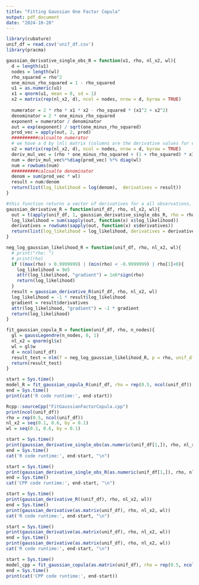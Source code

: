 ```yaml
---
title: "Fitting Gaussian One Factor Copula"
output: pdf_document
date: "2024-10-20"
---
```


```r
library(cubature)
unif_df = read.csv('unif_df.csv')
library(pracma)
```

```r
gaussian_derivative_single_obs_R = function(u1, rho, nl_x2, wl){
  d = length(u1)
  nodes = length(wl)
  rho_squared = rho^2
  one_minus_rho_squared = 1 - rho_squared
  u1 = as.numeric(u1)
  x1 = qnorm(u1, mean = 0, sd = 1)
  x2 = matrix(rep(nl_x2, d), ncol = nodes, nrow = d, byrow = TRUE)
  
  numerator = 2 * rho * x1 * x2 - rho_squared * (x1^2 + x2^2)
  denominator = 2 * one_minus_rho_squared
  exponent = numerator / denominator
  out = exp(exponent) / sqrt(one_minus_rho_squared)
  prod_vec = apply(out, 2, prod)
  ##########calcualte numerator
  # we have a d by |nl| matrix (columns are the derivative values for each nl)
  x2 = matrix(rep(nl_x2, d), ncol = nodes, nrow = d, byrow = TRUE)
  deriv_mul_vec = (rho * one_minus_rho_squared + (1 + rho_squared) * x1 * x2 - rho * (x1^2 + x2^2)) / (one_minus_rho_squared^2)
  num = deriv_mul_vec%*%diag(prod_vec) %*% diag(wl)
  num = rowSums(num)
  ##########calcualte denominator
  denom = sum(prod_vec * wl)
  result = num/denom
  return(list(log_likelihood = log(denom),  derivatives = result))
}

#this function returns a vector of derivatives for a all observations, and the log likelihood for all observations
gaussian_derivative_R = function(unif_df, rho, nl_x2, wl){
  out = t(apply(unif_df, 1, gaussian_derivative_single_obs_R, rho = rho, nl_x2 = nl_x2, wl = wl))
  log_likelihood = sum(sapply(out, function(x) x$log_likelihood))
  derivatives = rowSums(sapply(out, function(x) x$derivatives))
  return(list(log_likelihood = log_likelihood, derivatives = derivatives))
}

neg_log_gaussian_likelihood_R = function(unif_df, rho, nl_x2, wl){
  # print("rho: ")
  # print(rho)
  if ((max(rho) > 0.9999999) | (min(rho) < -0.9999999) | rho[1]<0){
    log_likelihood = 9e5
    attr(log_likelihood, "gradient") = 1e6*sign(rho)
    return(log_likelihood)
  }
  result = gaussian_derivative_R(unif_df, rho, nl_x2, wl)
  log_likelihood = -1 * result$log_likelihood
  gradient = result$derivatives
  attr(log_likelihood, "gradient") = -1 * gradient
  return(log_likelihood)
}

fit_gaussian_copula_R = function(unif_df, rho, n_nodes){
  gl = gaussLegendre(n_nodes, 0, 1)
  nl_x2 = qnorm(gl$x)
  wl = gl$w
  d = ncol(unif_df)
  result_test = nlm(f = neg_log_gaussian_likelihood_R, p = rho, unif_df = unif_df, nl_x2 = nl_x2, wl = wl, gradtol = 1e-5, steptol = 1e-10, iterlim = 1000, hessian = FALSE, check.analyticals = FALSE)
  return(result_test)
}
```

```r
start = Sys.time()
model_R = fit_gaussian_copula_R(unif_df, rho = rep(0.5, ncol(unif_df)), n_nodes = 20)
end = Sys.time()
print(cat('R code runtime:', end-start))
```

```r
Rcpp::sourceCpp("FitGaussianFactorCopula.cpp")
print(ncol(unif_df))
rho = rep(0.5, ncol(unif_df))
nl_x2 = seq(0.1, 0.6, by = 0.1)
wl = seq(0.1, 0.6, by = 0.1)

start = Sys.time()
print(gaussian_derivative_single_obs(as.numeric(unif_df[1,]), rho, nl_x2, wl))
end = Sys.time()
cat('R code runtime:', end-start, "\n")

start = Sys.time()
print(gaussian_derivative_single_obs_R(as.numeric(unif_df[1,]), rho, nl_x2, wl))
end = Sys.time()
cat('CPP code runtime:', end-start, "\n")

start = Sys.time()
print(gaussian_derivative_R((unif_df), rho, nl_x2, wl))
end = Sys.time()
print(gaussian_derivative(as.matrix(unif_df), rho, nl_x2, wl))
cat('R code runtime:', end-start, "\n")

start = Sys.time()
print(gaussian_derivative(as.matrix(unif_df), rho, nl_x2, wl))
end = Sys.time()
print(gaussian_derivative(as.matrix(unif_df), rho, nl_x2, wl))
cat('R code runtime:', end-start, "\n")

start = Sys.time()
model_cpp = fit_gaussian_copula(as.matrix(unif_df), rho = rep(0.5, ncol(unif_df)), n_nodes = 20)
end = Sys.time()
print(cat('CPP code runtime:', end-start))
```
